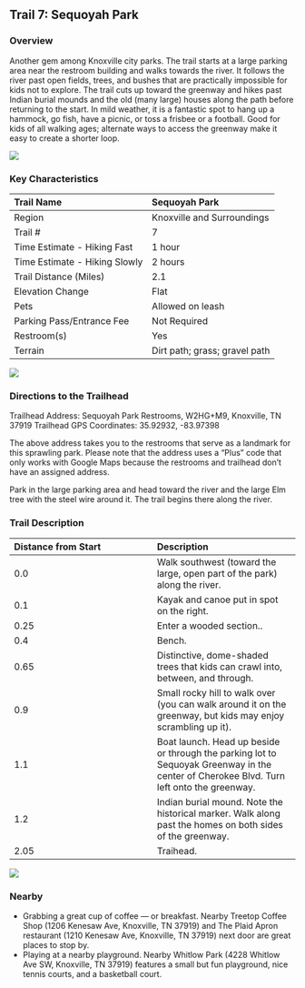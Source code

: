 ## Trail 7: Sequoyah Park

### Overview

Another gem among Knoxville city parks.
The trail starts at a large parking area near the restroom building and walks towards the river.
It follows the river past open fields, trees, and bushes that are practically impossible for kids not to explore.
The trail cuts up toward the greenway and hikes past Indian burial mounds and the old (many large) houses along the path before returning to the start.
In mild weather, it is a fantastic spot to hang up a hammock, go fish, have a picnic, or toss a frisbee or a football.
Good for kids of all walking ages; alternate ways to access the greenway make it easy to create a shorter loop.

![](img/trail-07-figure-01.jpg)



### Key Characteristics

| Trail Name                    | Sequoyah Park                 |
|:------------------------------|:------------------------------|
| Region                        | Knoxville and Surroundings    |
| Trail \#                      | 7                             |
| Time Estimate - Hiking Fast   | 1 hour                        |
| Time Estimate - Hiking Slowly | 2 hours                       |
| Trail Distance (Miles)        | 2.1                           |
| Elevation Change              | Flat                          |
| Pets                          | Allowed on leash              |
| Parking Pass/Entrance Fee     | Not Required                  |
| Restroom(s)                   | Yes                           |
| Terrain                       | Dirt path; grass; gravel path |

![](maps/trail-07-map.jpeg)

### Directions to the Trailhead

Trailhead Address: Sequoyah Park Restrooms, W2HG+M9, Knoxville, TN 37919
Trailhead GPS Coordinates: 35.92932, -83.97398

The above address takes you to the restrooms that serve as a landmark for this sprawling park.
Please note that the address uses a "Plus" code that only works with Google Maps because the restrooms and trailhead don't have an assigned address.

Park in the large parking area and head toward the river and the large Elm tree with the steel wire around it.
The trail begins there along the river.

### Trail Description

| Distance from Start | Description                                                                                                                              |
|:-----------------------------------|:-----------------------------------|
| 0.0                 | Walk southwest (toward the large, open part of the park) along the river.                                                                |
| 0.1                 | Kayak and canoe put in spot on the right.                                                                                                |
| 0.25                | Enter a wooded section..                                                                                                                 |
| 0.4                 | Bench.                                                                                                                                   |
| 0.65                | Distinctive, dome-shaded trees that kids can crawl into, between, and through.                                                           |
| 0.9                 | Small rocky hill to walk over (you can walk around it on the greenway, but kids may enjoy scrambling up it).                             |
| 1.1                 | Boat launch. Head up beside or through the parking lot to Sequoyak Greenway in the center of Cherokee Blvd. Turn left onto the greenway. |
| 1.2                 | Indian burial mound. Note the historical marker. Walk along past the homes on both sides of the greenway.                                |
| 2.05                | Traihead.                                                                                                                                |

![](img/trail-07-figure-02.jpg)

### Nearby

-   Grabbing a great cup of coffee --- or breakfast. Nearby Treetop Coffee Shop (1206 Kenesaw Ave, Knoxville, TN 37919) and The Plaid Apron restaurant (1210 Kenesaw Ave, Knoxville, TN 37919) next door are great places to stop by.
-   Playing at a nearby playground. Nearby Whitlow Park (4228 Whitlow Ave SW, Knoxville, TN 37919) features a small but fun playground, nice tennis courts, and a basketball court.

